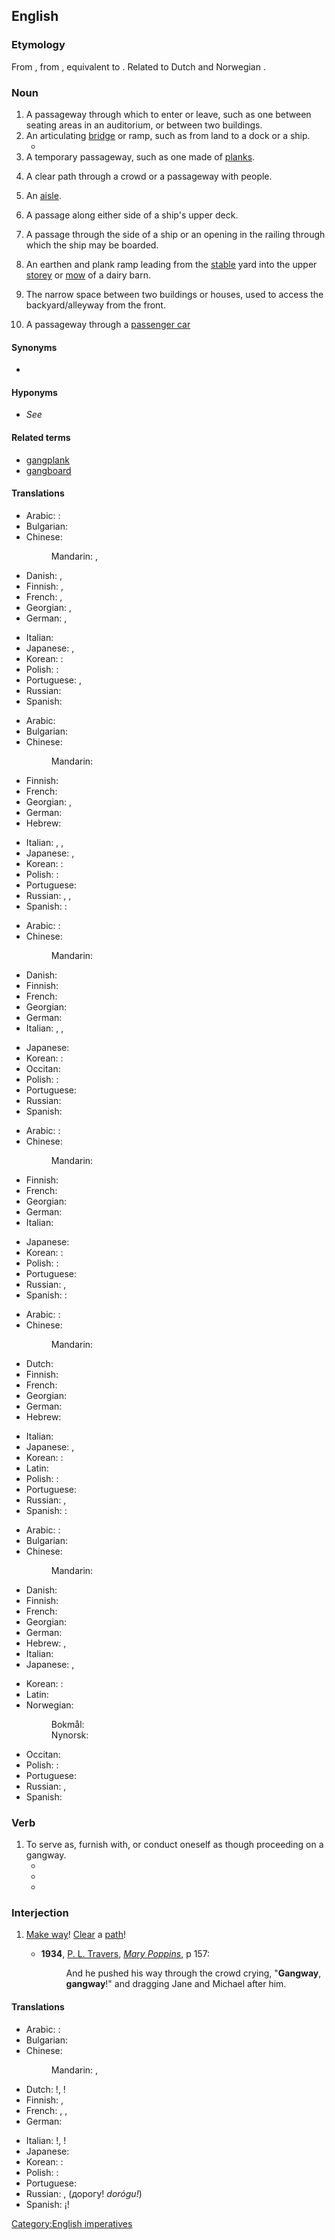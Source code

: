 ==English==

===Etymology===
From {{inh|en|enm|gangway}}, from {{inh|en|ang|gangweġ||passageway; thoroughfare}}, equivalent to {{compound|en|gang|way}}. Related to Dutch {{m|nl|gang||hallway}} and Norwegian {{m|no|gang||hallway}}.

===Noun===
{{en-noun}}

# A passageway through which to enter or leave, such as one between seating areas in an auditorium, or between two buildings.
# An articulating [[bridge]] or ramp, such as from land to a dock or a ship.
#* {{quote-journal|en|year=1961|month=March|author=""Balmore""|title=Driving and firing modern French steam locomotives|journal=Trains Illustrated|page=150|text=We came over on the usual mid-morning service from Victoria and this time, as we came down the '''gangway''' of the ''Invicta'', the Shedmaster at Calais, M. Leclerc, and Henri Dutertre were waiting for us.}}
# A temporary passageway, such as one made of [[plank]]s.
# {{lb|en|rare|obsolete|outside|dialects}} A clear path through a crowd or a passageway with people.
# {{lb|en|British}} An [[aisle]].
# {{lb|en|nautical}} A passage along either side of a ship's upper deck.
# {{lb|en|nautical}} A passage through the side of a ship or an opening in the railing through which the ship may be boarded.
# {{lb|en|agricultural}} An earthen and plank ramp leading from the [[stable]] yard into the upper [[storey]] or [[mow]] of a dairy barn.
# {{lb|en|Chicago}} The narrow space between two buildings or houses, used to access the backyard/alleyway from the front.
# A passageway through a [[passenger car]]
====Synonyms====
* {{sense|narrow space between two buildings}} {{seeSynonyms|en|alley}}

====Hyponyms====
* {{sense|enclosed corridor between an airport and plane}} ''See'' '''{{l|en|jet bridge}}'''

====Related terms====
* [[gangplank]]
* [[gangboard]]

====Translations====
{{trans-top|passageway}}
* Arabic: {{t-needed|ar}}:
* Bulgarian: {{t+|bg|проход|m-p|sc=Cyrl}}
* Chinese:
*: Mandarin: {{t+|cmn|過道}}, {{t+|cmn|过道|tr=guòdào}}
* Danish: {{t+|da|gang|c}}, {{t+|da|passage|c}}
* Finnish: {{t+|fi|käytävä}}, {{t|fi|kulkutie}}
* French: {{t+|fr|passerelle|f}}, {{t+|fr|passage|m}}
* Georgian: {{t|ka|გასასვლელი}}, {{t|ka|გასავალი}}
* German: {{t+|de|Gang|m}}, {{t+|de|Gangway|f}}
{{trans-mid}}
* Italian: {{t+|it|corridoio|m}}
* Japanese: {{t|ja|舷門|tr=げんもん, genmon|sc=Jpan}}, {{t+|ja|通路|tr=つうろ, tsūro|sc=Jpan}}
* Korean: {{t-needed|ko}}:
* Polish: {{t-needed|pl}}:
* Portuguese: {{t+|pt|passagem|f}}, {{t+|pt|passadiço|m}}
* Russian: {{t+|ru|прохо́д|m}}
* Spanish: {{t+|es|corredor|m}}
{{trans-bottom}}

{{trans-top|temporary bridge}}
* Arabic: {{t|ar|جسر مؤقث}}
* Bulgarian: {{t|bg|сходня|f|sc=Cyrl}}
* Chinese:
*: Mandarin: {{t+|cmn|舷梯|tr=xiántī}}
* Finnish: {{t|fi|lankonki}}
* French: {{t+|fr|passage|m}}
* Georgian: {{t|ka|ტრაპი}}, {{t|ka|საბიჯელა}}
* German: {{t+|de|Gangway|f}}
* Hebrew: {{t|he|כבש עליה|sc=Hebr}}
{{trans-mid}}
* Italian: {{t|it|palanca|f}}, {{t+|it|passerella|f}}, {{t+|it|scalandrone|m}}
* Japanese: {{t|ja|タラップ|tr=tarappu|sc=Jpan}}, {{t|ja|舷梯|tr=げんてい, gentei|sc=Jpan}}
* Korean: {{t-needed|ko}}:
* Polish: {{t-needed|pl}}:
* Portuguese: {{t+|pt|prancha|f}}
* Russian: {{t+|ru|трап|m}}, {{t+|ru|схо́дни|f-p}}, {{t+|ru|вы́ход|m}}
* Spanish: {{t-needed|es}}:
{{trans-bottom}}

{{trans-top|temporary plank bridge, path, or passageway}}
* Arabic: {{t-needed|ar}}:
* Chinese:
*: Mandarin: {{t|cmn|木板道|tr=mùbǎndào}}
* Danish: {{t|da|gangbræt|n}}
* Finnish: {{t|fi|lankonki}}
* French: {{t+|fr|passage|m}}
* Georgian: {{t|ka|ტრაპი}}
* German: {{t+|de|Landungsbrücke|f}}
* Italian: {{t|it|palanca|f}}, {{t+|it|passerella|f}}, {{t+|it|ballatoio|m}}
{{trans-mid}}
* Japanese: {{t|ja|歩み板|tr=あゆみいた, ayumiita|sc=Jpan}}
* Korean: {{t-needed|ko}}:
* Occitan: {{t+|oc|palanca}}
* Polish: {{t-needed|pl}}:
* Portuguese: {{t+|pt|prancha|f}}
* Russian: {{t+|ru|трап|m}}
* Spanish: {{t+|es|pasadizo|m}}
{{trans-bottom}}

{{trans-top|clear path through a crowd}}
* Arabic: {{t-needed|ar}}:
* Chinese:
*: Mandarin: {{t+|cmn|通道|tr=tōngdào}}
* Finnish: {{t|fi|kulkutie}} {{q|path}}
* French: {{t+|fr|passage|m}}
* Georgian: {{t|ka|გასასვლელი}}
* German: {{t+|de|Durchgang|m}}
* Italian: {{t+|it|largo}}
{{trans-mid}}
* Japanese: {{t+|ja|通路|tr=つうろ, tsūro|sc=Jpan}}
* Korean: {{t-needed|ko}}:
* Polish: {{t-needed|pl}}:
* Portuguese: {{t+|pt|passagem|f}}
* Russian: {{t+|ru|вы́ход|m}}, {{t+|ru|прохо́д|m}}
* Spanish: {{t-needed|es}}:
{{trans-bottom}}

{{trans-see|aisle}}

{{trans-top|nautical: passage on upper deck}}
* Arabic: {{t-needed|ar}}:
* Chinese:
*: Mandarin: {{t+|cmn|舷梯|tr=xiántī}}
* Dutch: {{t|nl|gangboord}}
* Finnish: {{t|fi|kävelykansi}}
* French: {{t+|fr|passavant|m}}
* Georgian: {{t|ka|ტრაპი}}
* German: {{t+|de|Gangway|f}}
* Hebrew: {{t|he|כבש עליה|m|tr=kebesh alya|sc=Hebr}}
{{trans-mid}}
* Italian: {{t|it|barcarizzo}}
* Japanese: {{t|ja|舷梯|tr=げんてい, gentei|sc=Jpan}}, {{t|ja|タラップ|tr=tarappu|sc=Jpan}}
* Korean: {{t-needed|ko}}:
* Latin: {{t|la|agea|f}}
* Polish: {{t-needed|pl}}:
* Portuguese: {{t+|pt|portaló|m}}
* Russian: {{t+|ru|трап|m}}, {{t+|ru|шкафу́т|m}}
* Spanish: {{t-needed|es}}:
{{trans-bottom}}

{{trans-top|nautical: passage through the side of a ship}}
* Arabic: {{t-needed|ar}}:
* Bulgarian: {{t+|bg|трап|m|sc=Cyrl}}
* Chinese:
*: Mandarin: {{t+|cmn|舷梯|tr=xiántī}}
* Danish: {{t|da|landgang|c}}
* Finnish: {{t|fi|maihinnousuportti}}
* French: {{t+|fr|passerelle|f}}
* Georgian: {{t|ka|ტრაპი}}
* German: {{t+|de|Gangway|f}}
* Hebrew: {{t+|he|כֶּבֶשׁ|m|tr=kevesh}}, {{t+|he|גַּמְלָה|f|tr=gamlah}}
* Italian: {{t|it|barcarizzo}}
* Japanese: {{t|ja|舷梯|tr=げんてい, gentei|sc=Jpan}}, {{t|ja|タラップ|tr=tarappu|sc=Jpan}}
{{trans-mid}}
* Korean: {{t-needed|ko}}:
* Latin: {{t|la|agea|f}}
* Norwegian:
*: Bokmål: {{t|nb|landgang|m}}
*: Nynorsk: {{t|nn|landgang|m}}
* Occitan: {{t+|oc|palanca}}
* Polish: {{t-needed|pl}}:
* Portuguese: {{t+|pt|portaló|m}}
* Russian: {{t+|ru|трап|m}}, {{t+|ru|схо́дни|f-p}}
* Spanish: {{t|es|portalón|m}}
{{trans-bottom}}

===Verb===
{{en-verb}}

# To serve as, furnish with, or conduct oneself as though proceeding on a gangway.
#* {{quote-text|en|year=2004|author=Bill Hillsman|title=Run the Other Way|passage=He '''gangwayed''' his way through the crowd, and just as the clock struck midnight, he was standing in front of NBC's camera on national TV as the governor-elect of Minnesota and the first Reform Party candidate ever to be elected to high office.}}
#* {{quote-text|en|year=2014|author=Jude Cook|title=Byron Easy|passage=They're conducting phone conversations without speaking into the wrong end of their mobiles, or '''gangwaying''' to the Gents without tripping over, or turning the pages of a newspaper without blacking adjacent eyes.}}
#* {{quote-text|en|year=2014|author=Kevin McAleer|title=Dueling: The Cult of Honor in Fin-de-Siecle Germany|passage=Here also of exceptional value were the half-dozen dueling codes published after 1880, '''gangwaying''' a detailed analysis in chapter II of the manner in which duels unfolded, and dozens of French sources which formed the core of a chapter on the French duel. }}

===Interjection===
{{en-interj}}

# {{lb|en|to a crowd}} [[make way|Make way]]! [[clear|Clear]] a [[path]]!
#* '''1934''', [[w:P. L. Travers|P. L. Travers]], [[w:Mary Poppins|''Mary Poppins'']], p 157:
#*: And he pushed his way through the crowd crying, "'''Gangway''', '''gangway'''!" and dragging Jane and Michael after him.

====Translations====
{{trans-top|make way}}
* Arabic: {{t-needed|ar}}:
* Bulgarian: {{t+|bg|писта!|sc=Cyrl}}
* Chinese:
*: Mandarin: {{t+|cmn|借過}}, {{t+|cmn|借过|tr=jièguò}}
* Dutch: {{t+|nl|opzij}}!, {{t|nl|aan de kant}}!
* Finnish: {{t|fi|tietä}}, {{t|fi|[[tehkää]] [[tietä]]}}
* French: {{t|fr|écartez-vous}}, {{t|fr|laissez passer}}, {{t|fr|dégagez le passage}}
* German: {{t|de|Mach Platz!}}
{{trans-mid}}
* Italian: {{t+|it|pista}}!, {{t|it|fate largo}}!
* Japanese: {{t|ja|通す|tr=とおして, tō shite|alt=通して|sc=Jpan}}
* Korean: {{t-needed|ko}}:
* Polish: {{t-needed|pl}}:
* Portuguese: {{t|pt|abram alas}}
* Russian: {{t+|ru|прохо́д|m}}, {{t+|ru|доро́га|m}} (дорогу! ''dorógu!'')
* Spanish: ¡{{t|es|a un lado}}!
{{trans-bottom}}

[[Category:English imperatives]]